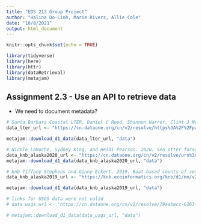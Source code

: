 ```yaml
---
title: "EDS 213 Group Project"
author: "Halina Do-Linh, Marie Rivers, Allie Cole"
date: "10/8/2021"
output: html_document
---
```


```r
knitr::opts_chunk$set(echo = TRUE)

library(tidyverse)
library(here)
library(httr)
library(dataRetrieval)
library(metajam)
```

## Assignment 2.3 - Use an API to retrieve data

- We need to document metadata? 

```r
# Santa Barbara Coastal LTER, Daniel C Reed, Shannon Harrer, Clint J Nelson, and Robert J Miller. 2021. SBC LTER: Reef: Sightings of sea otters (Enhydra lutris) near Santa Barbara and Channel Islands, ongoing since 2007.
data_lter_url <- "https://cn.dataone.org/cn/v2/resolve/https%3A%2F%2Fpasta.lternet.edu%2Fpackage%2Fdata%2Feml%2Fknb-lter-sbc%2F61%2F8%2F85e13b27599bf1ed68c7930674e1e7bd"

metajam::download_d1_data(data_lter_url, "data")
```

```r
# Nicole LaRoche, Sydney King, and Heidi Pearson. 2020. Sea otter foraging data, visual observations from Prince of Wales, Alaska. Knowledge Network for Biocomplexity.
data_knb_alaska2020_url <- "https://cn.dataone.org/cn/v2/resolve/urn%3Auuid%3Ad06722b5-492c-4677-9c81-94a96a5aaca6"
metajam::download_d1_data(data_knb_alaska2020_url, "data")
```

```r
# knb Tiffany Stephens and Ginny Eckert. 2019. Boat-based counts of sea otters at specific sites in Southeast Alaska
data_knb_alaska2019_url <- "https://knb.ecoinformatics.org/knb/d1/mn/v2/object/urn%3Auuid%3Ad97089d4-b532-493b-b253-7f3f4adf939d"

metajam::download_d1_data(data_knb_alaska2019_url, "data")
```

```r
# links for USGS data were not valid
# data_usgs_url <- "https://cn.dataone.org/cn/v2/resolve/79aabecc-6263-4837-b68b-cdf5b644fe46"

# metajam::download_d1_data(data_usgs_url, "data")
```


